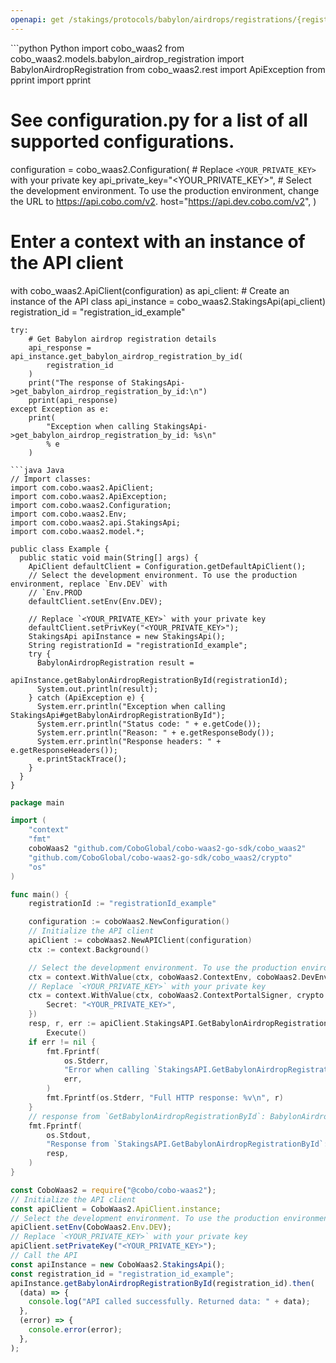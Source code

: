 ```yaml
---
openapi: get /stakings/protocols/babylon/airdrops/registrations/{registration_id}
---
```


<RequestExample>
```python Python
import cobo_waas2
from cobo_waas2.models.babylon_airdrop_registration import BabylonAirdropRegistration
from cobo_waas2.rest import ApiException
from pprint import pprint

# See configuration.py for a list of all supported configurations.
configuration = cobo_waas2.Configuration(
    # Replace `<YOUR_PRIVATE_KEY>` with your private key
    api_private_key="<YOUR_PRIVATE_KEY>",
    # Select the development environment. To use the production environment, change the URL to https://api.cobo.com/v2.
    host="https://api.dev.cobo.com/v2",
)
# Enter a context with an instance of the API client
with cobo_waas2.ApiClient(configuration) as api_client:
    # Create an instance of the API class
    api_instance = cobo_waas2.StakingsApi(api_client)
    registration_id = "registration_id_example"

    try:
        # Get Babylon airdrop registration details
        api_response = api_instance.get_babylon_airdrop_registration_by_id(
            registration_id
        )
        print("The response of StakingsApi->get_babylon_airdrop_registration_by_id:\n")
        pprint(api_response)
    except Exception as e:
        print(
            "Exception when calling StakingsApi->get_babylon_airdrop_registration_by_id: %s\n"
            % e
        )

```
```java Java
// Import classes:
import com.cobo.waas2.ApiClient;
import com.cobo.waas2.ApiException;
import com.cobo.waas2.Configuration;
import com.cobo.waas2.Env;
import com.cobo.waas2.api.StakingsApi;
import com.cobo.waas2.model.*;

public class Example {
  public static void main(String[] args) {
    ApiClient defaultClient = Configuration.getDefaultApiClient();
    // Select the development environment. To use the production environment, replace `Env.DEV` with
    // `Env.PROD
    defaultClient.setEnv(Env.DEV);

    // Replace `<YOUR_PRIVATE_KEY>` with your private key
    defaultClient.setPrivKey("<YOUR_PRIVATE_KEY>");
    StakingsApi apiInstance = new StakingsApi();
    String registrationId = "registrationId_example";
    try {
      BabylonAirdropRegistration result =
          apiInstance.getBabylonAirdropRegistrationById(registrationId);
      System.out.println(result);
    } catch (ApiException e) {
      System.err.println("Exception when calling StakingsApi#getBabylonAirdropRegistrationById");
      System.err.println("Status code: " + e.getCode());
      System.err.println("Reason: " + e.getResponseBody());
      System.err.println("Response headers: " + e.getResponseHeaders());
      e.printStackTrace();
    }
  }
}

```
```go Go
package main

import (
	"context"
	"fmt"
	coboWaas2 "github.com/CoboGlobal/cobo-waas2-go-sdk/cobo_waas2"
	"github.com/CoboGlobal/cobo-waas2-go-sdk/cobo_waas2/crypto"
	"os"
)

func main() {
	registrationId := "registrationId_example"

	configuration := coboWaas2.NewConfiguration()
	// Initialize the API client
	apiClient := coboWaas2.NewAPIClient(configuration)
	ctx := context.Background()

	// Select the development environment. To use the production environment, replace coboWaas2.DevEnv with coboWaas2.ProdEnv
	ctx = context.WithValue(ctx, coboWaas2.ContextEnv, coboWaas2.DevEnv)
	// Replace `<YOUR_PRIVATE_KEY>` with your private key
	ctx = context.WithValue(ctx, coboWaas2.ContextPortalSigner, crypto.Ed25519Signer{
		Secret: "<YOUR_PRIVATE_KEY>",
	})
	resp, r, err := apiClient.StakingsAPI.GetBabylonAirdropRegistrationById(ctx, registrationId).
		Execute()
	if err != nil {
		fmt.Fprintf(
			os.Stderr,
			"Error when calling `StakingsAPI.GetBabylonAirdropRegistrationById``: %v\n",
			err,
		)
		fmt.Fprintf(os.Stderr, "Full HTTP response: %v\n", r)
	}
	// response from `GetBabylonAirdropRegistrationById`: BabylonAirdropRegistration
	fmt.Fprintf(
		os.Stdout,
		"Response from `StakingsAPI.GetBabylonAirdropRegistrationById`: %v\n",
		resp,
	)
}

```
```javascript JavaScript
const CoboWaas2 = require("@cobo/cobo-waas2");
// Initialize the API client
const apiClient = CoboWaas2.ApiClient.instance;
// Select the development environment. To use the production environment, replace `Env.DEV` with `Env.PROD`
apiClient.setEnv(CoboWaas2.Env.DEV);
// Replace `<YOUR_PRIVATE_KEY>` with your private key
apiClient.setPrivateKey("<YOUR_PRIVATE_KEY>");
// Call the API
const apiInstance = new CoboWaas2.StakingsApi();
const registration_id = "registration_id_example";
apiInstance.getBabylonAirdropRegistrationById(registration_id).then(
  (data) => {
    console.log("API called successfully. Returned data: " + data);
  },
  (error) => {
    console.error(error);
  },
);

```
</RequestExample>
